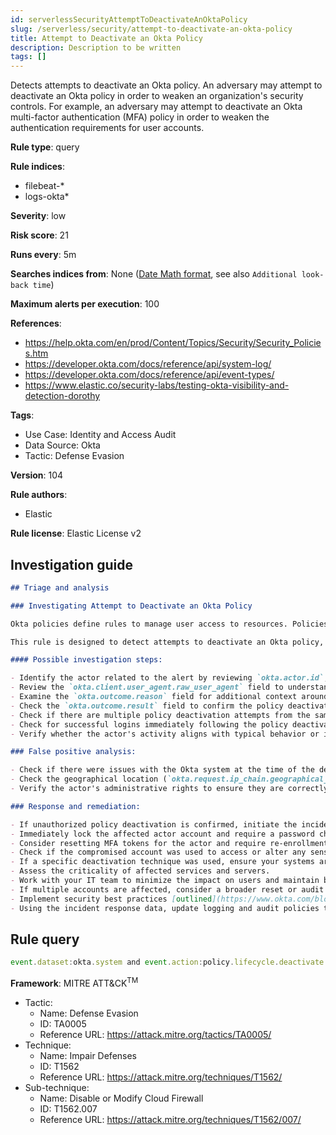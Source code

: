 ```yaml
---
id: serverlessSecurityAttemptToDeactivateAnOktaPolicy
slug: /serverless/security/attempt-to-deactivate-an-okta-policy
title: Attempt to Deactivate an Okta Policy
description: Description to be written
tags: []
---
```


<div id="attempt-to-deactivate-an-okta-policy"></div>

Detects attempts to deactivate an Okta policy. An adversary may attempt to deactivate an Okta policy in order to weaken an organization's security controls. For example, an adversary may attempt to deactivate an Okta multi-factor authentication (MFA) policy in order to weaken the authentication requirements for user accounts.

**Rule type**: query

**Rule indices**: 

* filebeat-*
* logs-okta*

**Severity**: low

**Risk score**: 21

**Runs every**: 5m

**Searches indices from**: None ([Date Math format](((ref))/common-options.html#date-math), see also <DocLink id="serverlessSecurityRulesUiCreate" section="set-the-rules-schedule">`Additional look-back time`</DocLink>)

**Maximum alerts per execution**: 100

**References**: 

* https://help.okta.com/en/prod/Content/Topics/Security/Security_Policies.htm
* https://developer.okta.com/docs/reference/api/system-log/
* https://developer.okta.com/docs/reference/api/event-types/
* https://www.elastic.co/security-labs/testing-okta-visibility-and-detection-dorothy

**Tags**: 

* Use Case: Identity and Access Audit
* Data Source: Okta
* Tactic: Defense Evasion

**Version**: 104

**Rule authors**: 

* Elastic

**Rule license**: Elastic License v2

## Investigation guide

```markdown
## Triage and analysis

### Investigating Attempt to Deactivate an Okta Policy

Okta policies define rules to manage user access to resources. Policies such as multi-factor authentication (MFA) are critical for enforcing strong security measures. Deactivation of an Okta policy could potentially weaken the security posture, allowing for unauthorized access or facilitating other malicious activities.

This rule is designed to detect attempts to deactivate an Okta policy, which could be indicative of an adversary's attempt to weaken an organization's security controls. For example, disabling an MFA policy could lower the security of user authentication processes.

#### Possible investigation steps:

- Identify the actor related to the alert by reviewing `okta.actor.id`, `okta.actor.type`, `okta.actor.alternate_id`, or `okta.actor.display_name` fields in the alert.
- Review the `okta.client.user_agent.raw_user_agent` field to understand the device and software used by the actor.
- Examine the `okta.outcome.reason` field for additional context around the deactivation attempt.
- Check the `okta.outcome.result` field to confirm the policy deactivation attempt.
- Check if there are multiple policy deactivation attempts from the same actor or IP address (`okta.client.ip`).
- Check for successful logins immediately following the policy deactivation attempt.
- Verify whether the actor's activity aligns with typical behavior or if any unusual activity took place around the time of the deactivation attempt.

### False positive analysis:

- Check if there were issues with the Okta system at the time of the deactivation attempt. This could indicate a system error rather than a genuine threat activity.
- Check the geographical location (`okta.request.ip_chain.geographical_context`) and time of the deactivation attempt. If these match the actor's normal behavior, it might be a false positive.
- Verify the actor's administrative rights to ensure they are correctly configured.

### Response and remediation:

- If unauthorized policy deactivation is confirmed, initiate the incident response process.
- Immediately lock the affected actor account and require a password change.
- Consider resetting MFA tokens for the actor and require re-enrollment.
- Check if the compromised account was used to access or alter any sensitive data or systems.
- If a specific deactivation technique was used, ensure your systems are patched or configured to prevent such techniques.
- Assess the criticality of affected services and servers.
- Work with your IT team to minimize the impact on users and maintain business continuity.
- If multiple accounts are affected, consider a broader reset or audit of MFA tokens.
- Implement security best practices [outlined](https://www.okta.com/blog/2019/10/9-admin-best-practices-to-keep-your-org-secure/) by Okta.
- Using the incident response data, update logging and audit policies to improve the mean time to detect (MTTD) and the mean time to respond (MTTR).
```

## Rule query

```js
event.dataset:okta.system and event.action:policy.lifecycle.deactivate

```

**Framework**: MITRE ATT&CK<sup>TM</sup>

* Tactic:
    * Name: Defense Evasion
    * ID: TA0005
    * Reference URL: https://attack.mitre.org/tactics/TA0005/
* Technique:
    * Name: Impair Defenses
    * ID: T1562
    * Reference URL: https://attack.mitre.org/techniques/T1562/
* Sub-technique:
    * Name: Disable or Modify Cloud Firewall
    * ID: T1562.007
    * Reference URL: https://attack.mitre.org/techniques/T1562/007/

